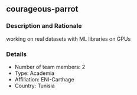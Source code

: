 ## courageous-parrot

### Description and Rationale
working on real datasets with ML libraries on GPUs

### Details

* Number of team members: 2
* Type: Academia
* Affiliation: ENI-Carthage
* Country: Tunisia

